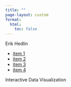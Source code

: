 ```yaml
---
title: ""
page-layout: custom
format:
  html:
    toc: false
---
```


```{=html}
<div class="frame">
  <aside class="rail" aria-label="Primary">
    <div class="brand">
      <div class="name">Erik Hedlin</div>
      <!-- <div class="role">Data Scientist</div> -->
    </div>

    <nav class="menu" aria-label="Navigation">
      <div class="menu-section">
        <!-- <h3 class="menu-heading">Information</h3> -->
        <ul>
          <li><a href="posts/" data-preview="images/landscape.png">item 1</a></li>
          <li><a href="about.html" data-preview="images/landscape2.png">item 2</a></li>
          <li><a href="archive.html" data-preview="images/archive.jpg">item 3</a></li>
          <li><a href="photography.html" data-preview="images/photography.jpg">item 4</a></li>
        </ul>
      </div>
      
      <div class="menu-section">
        <!-- <h3 class="menu-heading">Archive</h3> -->
        <ul class="secondary">
          <!-- <li><a href="#">Photography</a></li> -->
        </ul>
      </div>
    </nav>
  </aside>

  <main class="preview" aria-live="polite">
    <div class="default-content">
      <div id="d3-visualization"></div>
      <div class="viz-subtitle">Interactive Data Visualization</div>
    </div>
    <div class="preview-img" role="img" aria-label="Section preview"></div>
  </main>
</div>
```